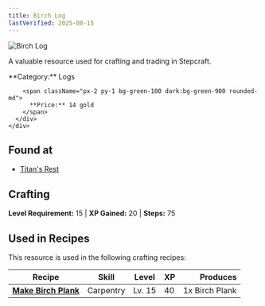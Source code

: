```yaml
---
title: Birch Log
lastVerified: 2025-08-15
---
```


<div className="flex items-start gap-6 mb-8">
  <div className="flex-shrink-0">
    <img src="/assets/resources/woodcutting/birch_log.png" alt="Birch Log" className="w-24 h-24 border rounded-lg" />
  </div>
  <div className="flex-1">
    <div className="space-y-2">
      <p className="text-lg text-muted-foreground">A valuable resource used for crafting and trading in Stepcraft.</p>
      <div className="flex flex-wrap gap-4 text-sm">
        <span className="px-2 py-1 bg-blue-100 dark:bg-blue-900 rounded-md">
          **Category:** Logs
        </span>
        
        <span className="px-2 py-1 bg-green-100 dark:bg-green-900 rounded-md">
          **Price:** 14 gold
        </span>
      </div>
    </div>
  </div>
</div>

## Found at

- [Titan's Rest](/docs/map/individual/titans_rest)

## Crafting
**Level Requirement:** 15 | **XP Gained:** 20 | **Steps:** 75



## Used in Recipes

This resource is used in the following crafting recipes:

| Recipe | Skill | Level | XP | Produces |
|--------|-------|-------|----|---------:|
| **[Make Birch Plank](/docs/resources/individual/birch_plank)** | Carpentry | Lv. 15 | 40 | 1x Birch Plank |
